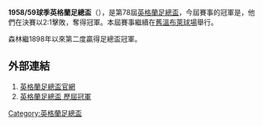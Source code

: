 '''1958/59球季英格蘭足總盃'''（{{lang-en|FA Cup}}），是第78屆[[英格蘭足總盃|英格蘭足總盃]]，今屆賽事的冠軍是{{fc|諾定咸森林}}，他們在決賽以2:1擊敗{{fc|盧頓}}，奪得冠軍。本屆賽事繼續在[[舊溫布萊球場|舊溫布萊球場]]舉行。

森林繼1898年以來第二度贏得足總盃冠軍。

==外部連結==
#[http://www.thefa.com/thefacup 英格蘭足總盃官網]{{Webarchive|url=https://wayback.archive-it.org/all/20120424194609/http://www.thefa.com/TheFACup |date=2012-04-24 }}
#[http://www.worldfootball.net/winner/eng-fa-cup/ 英格蘭足總盃 歷屆冠軍]{{Wayback|url=http://www.worldfootball.net/winner/eng-fa-cup/ |date=20190102002248 }}

{{英格兰足总杯}}

[[Category:英格蘭足總盃|Category:英格蘭足總盃]]


{{soccer-stub}}